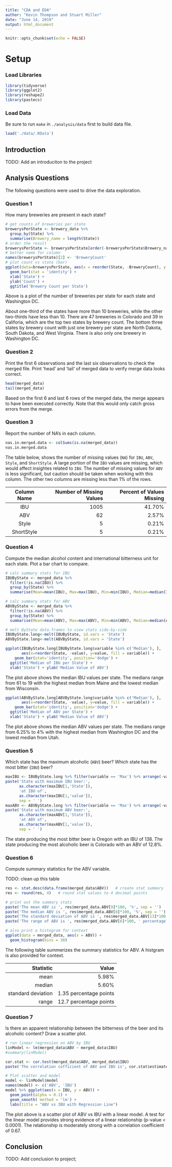 ```yaml
---
title: "CDA and EDA"
author: "Kevin Thompson and Stuart Miller"
date: "June 14, 2019"
output: html_document
---
```


```r
knitr::opts_chunk$set(echo = FALSE)
```

# Setup

### Load Libraries

```r
library(tidyverse)
library(ggplot2)
library(reshape2)
library(pastecs)
```

### Load Data

Be sure to run `make` in `./analysis/data` first to build data file.

```r
load('./data/.RData')
```

## Introduction

TODO: Add an introduciton to the project

## Analysis Questions

The following questions were used to drive the data exploration.

### Question 1

How many breweries are present in each state?

```r
# get counts of breweries per state
brewerysPerState <- brewery_data %>% 
  group_by(State) %>% 
  summarise(Brewery_name = length(State))
# order the result
brewerysPerState <- brewerysPerState[order(-brewerysPerState$Brewery_name), ]
# better name for column
names(brewerysPerState)[2] <- 'BreweryCount'
# plot count vs state (bar)
ggplot(data=brewerysPerState, aes(x = reorder(State, -BreweryCount), y = BreweryCount)) +
  geom_bar(stat = 'identity') +
  xlab('State') +
  ylab('Count') +
  ggtitle('Brewery Count per State')
```

Above is a plot of the number of breweries per state for each state and Washington DC.

About one-third of the states have more than 10 breweries, while the other two-thirds have less than 10. There are 47 breweries in Colorado and 39 in Califoria, which are the top two states by brewery count. The bottom three states by brewery count with just one brewery per state are North Dakota, South Dakota, and West Virginia. There is also only one brewery in Washington DC.

### Question 2

Print the first 6 observations and the last six observations to check the merged file. Print 'head' and 'tail' of merged data to verify merge data looks correct.

```r
head(merged_data)
tail(merged_data)
```

Based on the first 6 and last 6 rows of the merged data, the merge appears to have been executed correctly. Note that this would only catch gross errors from the merge.

### Question 3

Report the number of NA's in each column.

```r
nas.in.merged.data <- colSums(is.na(merged_data))
nas.in.merged.data
```

The table below, shows the number of missing values (`NA`) for `IBU`, `ABV`, `Style`, and `ShortStyle`. A large portion of the `IBU` values are missing, which would affect insightes related to `IBU`. The number of missing values for `ABV` is less significant, but caution should be taken when working with this column. The other two columns are missing less than 1% of the rows.

| Column Name   | Number of Missing Values| Percent of Values Missing|
|:-------------:|------------------------:|-------------------------:|
| IBU           | 1005                    |41.70%                    |
| ABV           | 62                      |2.57%                     |
| Style         | 5                       |0.21%                     |
| ShortStyle    | 5                       |0.21%                     |


### Question 4

Compute the median alcohol content and international bitterness unit for each state. Plot a bar chart to compare.

```r
# calc summary stats for IBU
IBUByState <- merged_data %>% 
  filter(!is.na(IBU)) %>%
  group_by(State) %>% 
  summarise(Mean=mean(IBU), Max=max(IBU), Min=min(IBU), Median=median(IBU), Std=sd(IBU))

# calc summary stats for ABV
ABVByState <- merged_data %>% 
  filter(!is.na(ABV)) %>%
  group_by(State) %>% 
  summarise(Mean=mean(ABV), Max=max(ABV), Min=min(ABV), Median=median(ABV), Std=sd(ABV))

# melt ByState data.frames to view stats side-by-side
IBUByState.long<-melt(IBUByState, id.vars = 'State')
ABVByState.long<-melt(ABVByState, id.vars = 'State')
```

```r
ggplot(IBUByState.long[IBUByState.long$variable %in% c('Median'), ], 
       aes(x=reorder(State, -value), y=value, fill = variable)) +
    geom_bar(stat='identity', position='dodge') +
  ggtitle('Median of IBU per State') +
  xlab('State') + ylab('Median Value of ABV')
```

The plot above shows the median IBU values per state. The medians range from 61 to 19 with the highest median from Maine and the lowest median from Wisconsin.

```r
ggplot(ABVByState.long[ABVByState.long$variable %in% c('Median'), ], 
       aes(x=reorder(State, -value), y=value, fill = variable)) +
    geom_bar(stat='identity', position='dodge') +
  ggtitle('Median of ABV per State') +
  xlab('State') + ylab('Median Value of ABV')
```

The plot above shows the median ABV values per state. The medians range from 6.25% to 4% with the highest median from Washington DC and the lowest median from Utah.

### Question 5

Which state has the maximum alcoholic (`ABV`) beer? Which state has the most bitter (`IBU`) beer?

```r
maxIBU <- IBUByState.long %>% filter(variable == 'Max') %>% arrange(-value)
paste('State with maximum IBU beer:',
      as.character(maxIBU[1,'State']),
      'at IBU of',
      as.character(maxIBU[1,'value']),
      sep = ' ')
maxABV <- ABVByState.long %>% filter(variable == 'Max') %>% arrange(-value)
paste('State with maximum ABV beer:',
      as.character(maxABV[1,'State']),
      'at ABV of',
      as.character(maxABV[1,'value']),
      sep = ' ')
```

The state producing the most bitter beer is Oregon with an IBU of 138. The state producing the most alcoholic beer is Colorado with an ABV of 12.8%.

### Question 6

Compute summary statistics for the ABV variable.

TODO: clean up this table

```r
res <- stat.desc(data.frame(merged_data$ABV))   # create stat summary
res <- round(res, 4)   # round stat values to 4 decimal points

# print out the summary stats
paste('The mean ABV is ', res$merged_data.ABV[9]*100, '%', sep = '')
paste('The median ABV is ', res$merged_data.ABV[8]*100, '%', sep = '')
paste('The standard deviation of ABV is ', res$merged_data.ABV[13]*100, ' percentage points', sep = '')
paste('The range of ABV is ', res$merged_data.ABV[6]*100, ' percentage points', sep = '')

# also print a histogram for context
ggplot(data = merged_data, aes(x = ABV)) +
  geom_histogram(bins = 30)
```

The following table summerizes the summary statistics for ABV. A histgram is also provided for context.

| Statistic           | Value |
|--------------------:|------------------------:|
| mean                | 5.98%                   |
| median              | 5.60%                   |
| standard deviation  | 1.35 percentage points  |
| range               | 12.7 percentage points  |

### Question 7

Is there an apparent relationship between the bitterness of the beer and its alcoholic content? Draw a scatter plot.

```r
# run linear regression on ABV by IBU
linModel <- lm(merged_data$ABV ~ merged_data$IBU)
#summary(linModel)

cor.stat <- cor.test(merged_data$ABV, merged_data$IBU)
paste('The correlation cofficient of ABV and IBU is', cor.stat$estimate)

# Plot scatter and model
model <- linModel$model
names(model) <- c('ABV', 'IBU')
model %>% ggplot(aes(x = IBU, y = ABV)) +
  geom_point(alpha = 0.1) +
  geom_smooth( method = 'lm') +
  labs(title = "ABV vs IBU with Regression Line")

```

The plot above is a scatter plot of ABV vs IBU with a linear model. A test for the linear model provides strong evidence of a linear relationship (p-value < 0.0001). The relationship is moderately strong with a correlation coefficient of 0.67.

## Conclusion

TODO: Add conclusion to project; 

